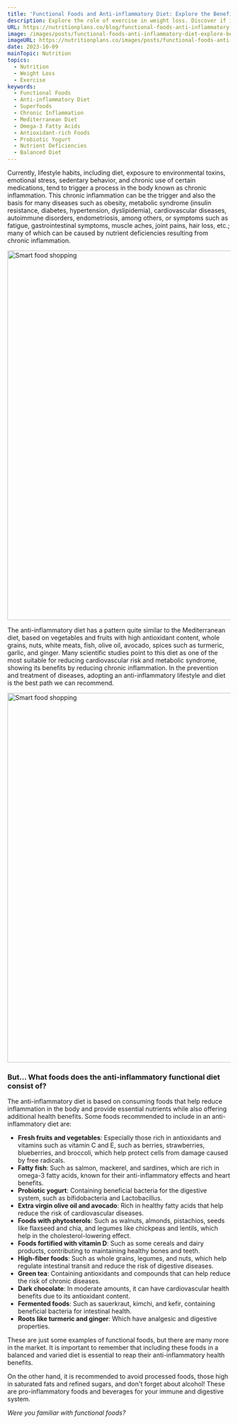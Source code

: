 ```yaml
---
title: 'Functional Foods and Anti-inflammatory Diet: Explore the Benefits of "Superfoods"'
description: Explore the role of exercise in weight loss. Discover if it's necessary and how it complements a healthy diet for effective results..
URL: https://nutritionplans.co/blog/functional-foods-anti-inflammatory-diet-explore-benefits-superfoods
image: /images/posts/functional-foods-anti-inflammatory-diet-explore-benefits-superfoods/0.jpg
imageURL: https://nutritionplans.co/images/posts/functional-foods-anti-inflammatory-diet-explore-benefits-superfoods/0.jpg
date: 2023-10-09
mainTopic: Nutrition
topics:
  - Nutrition
  - Weight Loss
  - Exercise
keywords:
  - Functional Foods
  - Anti-inflammatory Diet
  - Superfoods
  - Chronic Inflammation
  - Mediterranean Diet
  - Omega-3 Fatty Acids
  - Antioxidant-rich Foods
  - Probiotic Yogurt
  - Nutrient Deficiencies
  - Balanced Diet
---
```


Currently, lifestyle habits, including diet, exposure to environmental toxins, emotional stress, sedentary behavior, and chronic use of certain medications, tend to trigger a process in the body known as chronic inflammation. This chronic inflammation can be the trigger and also the basis for many diseases such as obesity, metabolic syndrome (insulin resistance, diabetes, hypertension, dyslipidemia), cardiovascular diseases, autoimmune disorders, endometriosis, among others, or symptoms such as fatigue, gastrointestinal symptoms, muscle aches, joint pains, hair loss, etc.; many of which can be caused by nutrient deficiencies resulting from chronic inflammation.

<Image
  width="1200"
  height="833"
  src="/images/posts/functional-foods-anti-inflammatory-diet-explore-benefits-superfoods/1.jpg"
  alt="Smart food shopping"
/>

The anti-inflammatory diet has a pattern quite similar to the Mediterranean diet, based on vegetables and fruits with high antioxidant content, whole grains, nuts, white meats, fish, olive oil, avocado, spices such as turmeric, garlic, and ginger. Many scientific studies point to this diet as one of the most suitable for reducing cardiovascular risk and metabolic syndrome, showing its benefits by reducing chronic inflammation. In the prevention and treatment of diseases, adopting an anti-inflammatory lifestyle and diet is the best path we can recommend.

<Image
  width="1200"
  height="833"
  src="/images/posts/functional-foods-anti-inflammatory-diet-explore-benefits-superfoods/2.jpg"
  alt="Smart food shopping"
/>

### But... What foods does the anti-inflammatory functional diet consist of?

The anti-inflammatory diet is based on consuming foods that help reduce inflammation in the body and provide essential nutrients while also offering additional health benefits. Some foods recommended to include in an anti-inflammatory diet are:

- **Fresh fruits and vegetables**: Especially those rich in antioxidants and vitamins such as vitamin C and E, such as berries, strawberries, blueberries, and broccoli, which help protect cells from damage caused by free radicals.
- **Fatty fish**: Such as salmon, mackerel, and sardines, which are rich in omega-3 fatty acids, known for their anti-inflammatory effects and heart benefits.
- **Probiotic yogurt**: Containing beneficial bacteria for the digestive system, such as bifidobacteria and Lactobacillus.
- **Extra virgin olive oil and avocado**: Rich in healthy fatty acids that help reduce the risk of cardiovascular diseases.
- **Foods with phytosterols**: Such as walnuts, almonds, pistachios, seeds like flaxseed and chia, and legumes like chickpeas and lentils, which help in the cholesterol-lowering effect.
- **Foods fortified with vitamin D**: Such as some cereals and dairy products, contributing to maintaining healthy bones and teeth.
- **High-fiber foods**: Such as whole grains, legumes, and nuts, which help regulate intestinal transit and reduce the risk of digestive diseases.
- **Green tea**: Containing antioxidants and compounds that can help reduce the risk of chronic diseases.
- **Dark chocolate**: In moderate amounts, it can have cardiovascular health benefits due to its antioxidant content.
- **Fermented foods**: Such as sauerkraut, kimchi, and kefir, containing beneficial bacteria for intestinal health.
- **Roots like turmeric and ginger**: Which have analgesic and digestive properties.

These are just some examples of functional foods, but there are many more in the market. It is important to remember that including these foods in a balanced and varied diet is essential to reap their anti-inflammatory health benefits.

On the other hand, it is recommended to avoid processed foods, those high in saturated fats and refined sugars, and don't forget about alcohol! These are pro-inflammatory foods and beverages for your immune and digestive system.

_Were you familiar with functional foods?_

